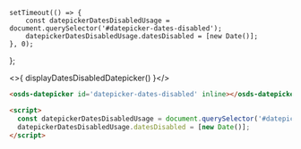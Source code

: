     setTimeout(() => {
        const datepickerDatesDisabledUsage = document.querySelector('#datepicker-dates-disabled');
        datepickerDatesDisabledUsage.datesDisabled = [new Date()];
    }, 0);
};

<osds-datepicker id='datepicker-dates-disabled' inline></osds-datepicker>

<>{ displayDatesDisabledDatepicker() }</>

```html
<osds-datepicker id='datepicker-dates-disabled' inline></osds-datepicker>

<script>
  const datepickerDatesDisabledUsage = document.querySelector('#datepicker-dates-disabled');
  datepickerDatesDisabledUsage.datesDisabled = [new Date()];
</script>
```
